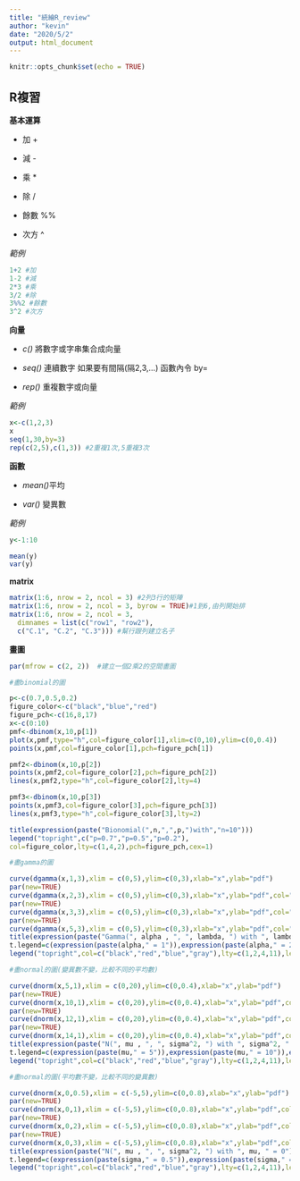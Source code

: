---
title: "統繪R_review"
author: "kevin"
date: "2020/5/2"
output: html_document
---

```{r setup, include=FALSE}
knitr::opts_chunk$set(echo = TRUE)
```

## R複習
**基本運算**

* 加  +

* 減  -

* 乘  *

* 除  /

* 餘數  %%

* 次方  ^

*範例*
```{r}
1+2 #加
1-2 #減
2*3 #乘
3/2 #除
3%%2 #餘數
3^2 #次方
```
**向量**

* *c()* 將數字或字串集合成向量

* *seq()* 連續數字 如果要有間隔(隔2,3,...) 函數內令 by=

* *rep()* 重複數字或向量

*範例*
```{r}
x<-c(1,2,3)
x
seq(1,30,by=3)
rep(c(2,5),c(1,3)) #2重複1次,5重複3次
```

**函數**

* *mean()*平均

* *var()* 變異數

*範例*
```{r}
y<-1:10

mean(y)
var(y)
```

**matrix**
```{r}
matrix(1:6, nrow = 2, ncol = 3) #2列3行的矩陣
matrix(1:6, nrow = 2, ncol = 3, byrow = TRUE)#1到6,由列開始排
matrix(1:6, nrow = 2, ncol = 3,
  dimnames = list(c("row1", "row2"),
  c("C.1", "C.2", "C.3"))) #幫行跟列建立名子
```

**畫圖**
```{r}
par(mfrow = c(2, 2))  #建立一個2乘2的空間畫圖

#畫binomial的圖

p<-c(0.7,0.5,0.2)
figure_color<-c("black","blue","red")
figure_pch<-c(16,8,17)
x<-c(0:10)
pmf<-dbinom(x,10,p[1])
plot(x,pmf,type="h",col=figure_color[1],xlim=c(0,10),ylim=c(0,0.4))
points(x,pmf,col=figure_color[1],pch=figure_pch[1])

pmf2<-dbinom(x,10,p[2])
points(x,pmf2,col=figure_color[2],pch=figure_pch[2])
lines(x,pmf2,type="h",col=figure_color[2],lty=4)

pmf3<-dbinom(x,10,p[3])
points(x,pmf3,col=figure_color[3],pch=figure_pch[3])
lines(x,pmf3,type="h",col=figure_color[3],lty=2)

title(expression(paste("Bionomial(",n,",",p,")with","n=10")))
legend("topright",c("p=0.7","p=0.5","p=0.2"),
col=figure_color,lty=c(1,4,2),pch=figure_pch,cex=1)

#畫gamma的圖

curve(dgamma(x,1,3),xlim = c(0,5),ylim=c(0,3),xlab="x",ylab="pdf")
par(new=TRUE)
curve(dgamma(x,2,3),xlim = c(0,5),ylim=c(0,3),xlab="x",ylab="pdf",col="red",lty=2)
par(new=TRUE)
curve(dgamma(x,3,3),xlim = c(0,5),ylim=c(0,3),xlab="x",ylab="pdf",col="blue",lty=4)
par(new=TRUE)
curve(dgamma(x,5,3),xlim = c(0,5),ylim=c(0,3),xlab="x",ylab="pdf",col="gray",lty=11)
title(expression(paste("Gamma(", alpha , ", ", lambda, ") with ", lambda, " = 3"))) 
t.legend=c(expression(paste(alpha," = 1")),expression(paste(alpha," = 2")),expression(paste(alpha," = 3")),expression(paste(alpha," = 5")))
legend("topright",col=c("black","red","blue","gray"),lty=c(1,2,4,11),legend = t.legend)

#畫normal的圖(變異數不變，比較不同的平均數)

curve(dnorm(x,5,1),xlim = c(0,20),ylim=c(0,0.4),xlab="x",ylab="pdf")
par(new=TRUE)
curve(dnorm(x,10,1),xlim = c(0,20),ylim=c(0,0.4),xlab="x",ylab="pdf",col="red",lty=2)
par(new=TRUE)
curve(dnorm(x,12,1),xlim = c(0,20),ylim=c(0,0.4),xlab="x",ylab="pdf",col="blue",lty=4)
par(new=TRUE)
curve(dnorm(x,14,1),xlim = c(0,20),ylim=c(0,0.4),xlab="x",ylab="pdf",col="gray",lty=11)
title(expression(paste("N(", mu , ", ", sigma^2, ") with ", sigma^2, " = 1"))) 
t.legend=c(expression(paste(mu," = 5")),expression(paste(mu," = 10")),expression(paste(mu," = 12")),expression(paste(mu," = 14")))
legend("topright",col=c("black","red","blue","gray"),lty=c(1,2,4,11),legend = t.legend)

#畫normal的圖(平均數不變，比較不同的變異數)

curve(dnorm(x,0,0.5),xlim = c(-5,5),ylim=c(0,0.8),xlab="x",ylab="pdf")
par(new=TRUE)
curve(dnorm(x,0,1),xlim = c(-5,5),ylim=c(0,0.8),xlab="x",ylab="pdf",col="red",lty=2)
par(new=TRUE)
curve(dnorm(x,0,2),xlim = c(-5,5),ylim=c(0,0.8),xlab="x",ylab="pdf",col="blue",lty=4)
par(new=TRUE)
curve(dnorm(x,0,3),xlim = c(-5,5),ylim=c(0,0.8),xlab="x",ylab="pdf",col="gray",lty=11)
title(expression(paste("N(", mu , ", ", sigma^2, ") with ", mu, " = 0"))) 
t.legend=c(expression(paste(sigma," = 0.5")),expression(paste(sigma," = 1")),expression(paste(sigma," = 2")),expression(paste(sigma," = 3")))
legend("topright",col=c("black","red","blue","gray"),lty=c(1,2,4,11),legend = t.legend)
```